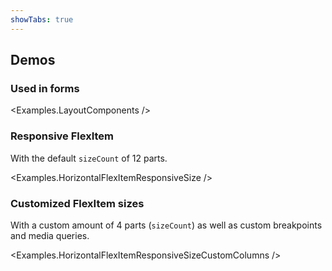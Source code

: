 ```yaml
---
showTabs: true
---
```



## Demos

### Used in forms

<Examples.LayoutComponents />

### Responsive FlexItem

With the default `sizeCount` of 12 parts.

<Examples.HorizontalFlexItemResponsiveSize />

### Customized FlexItem sizes

With a custom amount of 4 parts (`sizeCount`) as well as custom breakpoints and media queries.

<Examples.HorizontalFlexItemResponsiveSizeCustomColumns />
